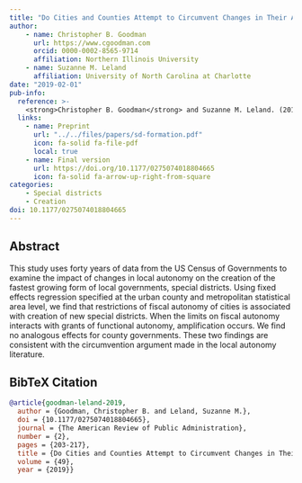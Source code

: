 ```yaml
---
title: "Do Cities and Counties Attempt to Circumvent Changes in Their Autonomy by Creating Special Districts?"
author: 
    - name: Christopher B. Goodman
      url: https://www.cgoodman.com
      orcid: 0000-0002-8565-9714
      affiliation: Northern Illinois University
    - name: Suzanne M. Leland
      affiliation: University of North Carolina at Charlotte
date: "2019-02-01"
pub-info:
  reference: >-
    <strong>Christopher B. Goodman</strong> and Suzanne M. Leland. (2019). “Do Cities and Counties Attempt to Circumvent Changes in Their Autonomy by Creating Special Districts?,” <em>The American Review of Public Administration</em> 49 (2): 203-217, doi: <a href="https://doi.org/10.1177/0275074018804665"><code>10.1177/0275074018804665</code></a>
  links:
    - name: Preprint
      url: "../../files/papers/sd-formation.pdf"
      icon: fa-solid fa-file-pdf
      local: true
    - name: Final version
      url: https://doi.org/10.1177/0275074018804665
      icon: fa-solid fa-arrow-up-right-from-square
categories:
    - Special districts
    - Creation
doi: 10.1177/0275074018804665
---
```


## Abstract
This study uses forty years of data from the US Census of Governments to examine the impact of changes in local autonomy on the creation of the fastest growing form of local governments, special districts. Using fixed effects regression specified at the urban county and metropolitan statistical area level, we find that restrictions of fiscal autonomy of cities is associated with creation of new special districts. When the limits on fiscal autonomy interacts with grants of functional autonomy, amplification occurs. We find no analogous effects for county governments. These two findings are consistent with the circumvention argument made in the local autonomy literature.

## BibTeX Citation
```bib
@article{goodman-leland-2019,
  author = {Goodman, Christopher B. and Leland, Suzanne M.},
  doi = {10.1177/0275074018804665},
  journal = {The American Review of Public Administration},
  number = {2},
  pages = {203-217},
  title = {Do Cities and Counties Attempt to Circumvent Changes in Their Autonomy by Creating Special Districts?},
  volume = {49},
  year = {2019}}
```